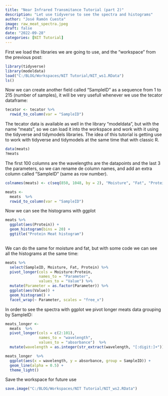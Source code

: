```yaml
---
title: "Near Infrared Transmitance Tutorial (part 2)"
description: "Let use tidyverse to see the spectra and histograms"
author: "José Ramón Cuesta"
image: raw_meat_spectra.jpeg
draft: false
date: "2022-09-28"
categories: [NIT Tutorial]
---
```


First we load the libraries we are going to use, and the "workspace" from the previous post:

```r
library(tidyverse)
library(modeldata)
load("C:/BLOG/Workspaces/NIT Tutorial/NIT_ws1.RData")
ls()
```

Now we can create another field called "SampleID" as a sequence from 1 to 215 (number of samples), it will be very usefull whenever we use the tecator dataframe:

```r
tecator <- tecator %>%   
  rowid_to_column(var = "SampleID") 

```

The tecator data is available as well in the library "modeldata", but with the name "meats", so we can load it into the workspace and work with it using the tidyverse and tidymodels libraries. The idea of this tutorial is getting use to work with tidyverse and tidymodels at the same time that with classic R.

```r
data(meats)
?meats
```

The first 100 columns are the wavelengths are the datapoints and the last 3 the parameters, so we can rename de column names, and add an extra column called "SampleID" (same as row number).

```r
colnames(meats) <- c(seq(850, 1048, by = 2), "Moisture", "Fat", "Protein")

meats <- 
  meats  %>% 
  rowid_to_column(var = "SampleID")

```

Now we can see the histograms with ggplot

```r
meats %>% 
  ggplot(aes(Protein)) +
  geom_histogram(bins = 20) +
  ggtitle("Protein Meat histogram")
 
```

We can do the same for moisture and fat, but with some code we can see all the histograms at the same time:

```r
meats %>% 
  select(SampleID, Moisture, Fat, Protein) %>% 
  pivot_longer(cols = Moisture:Protein,
               names_to = "Parameter",
               values_to = "Value") %>% 
  mutate(Parameter = as.factor(Parameter)) %>% 
  ggplot(aes(Value)) +
  geom_histogram() +
  facet_wrap(~ Parameter, scales = "free_x")
```

In order to see the spectra with ggplot we pivot longer meats data grouping by SampleID:

```r
meats_longer <- 
  meats  %>% 
  pivot_longer(cols = c(2:101),
               names_to = "wavelength",
               values_to = "absorbance")  %>%  
  mutate(wavelength = as.integer(str_extract(wavelength, "[:digit:]+")))

meats_longer  %>% 
  ggplot(aes(x = wavelength, y = absorbance, group = SampleID)) + 
  geom_line(alpha = 0.5) + 
  theme_light()

```

Save the workspace for future use

```r
save.image("C:/BLOG/Workspaces/NIT Tutorial/NIT_ws2.RData")
```

